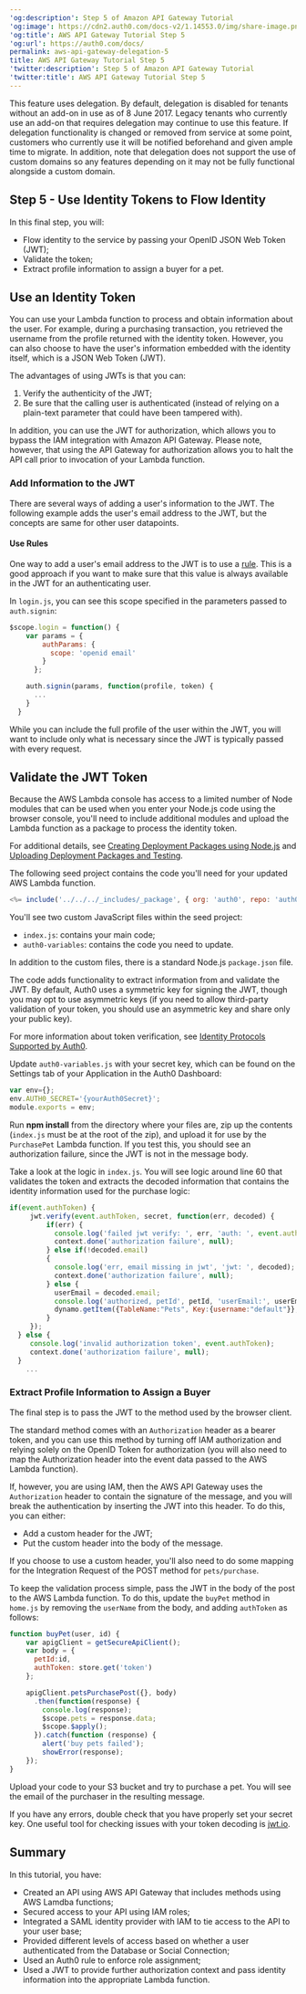 ---
'og:description': Step 5 of Amazon API Gateway Tutorial
'og:image': https://cdn2.auth0.com/docs-v2/1.14553.0/img/share-image.png
'og:title': AWS API Gateway Tutorial Step 5
'og:url': https://auth0.com/docs/
permalink: aws-api-gateway-delegation-5
title: AWS API Gateway Tutorial Step 5
'twitter:description': Step 5 of Amazon API Gateway Tutorial
'twitter:title': AWS API Gateway Tutorial Step 5
---
<Warning>

This feature uses delegation. By default, delegation is disabled for tenants without an add-on in use as of 8 June 2017. Legacy tenants who currently use an add-on that requires delegation may continue to use this feature. If delegation functionality is changed or removed from service at some point, customers who currently use it will be notified beforehand and given ample time to migrate. In addition, note that delegation does not support the use of custom domains so any features depending on it may not be fully functional alongside a custom domain.

</Warning>

## Step 5 - Use Identity Tokens to Flow Identity

In this final step, you will:

* Flow identity to the service by passing your <Tooltip tip="OpenID: Open standard for authentication that allows applications to verify users' identities without collecting and storing login information." cta="View Glossary" href="/docs/glossary?term=OpenID">OpenID</Tooltip> <Tooltip tip="OpenID: Open standard for authentication that allows applications to verify users' identities without collecting and storing login information." cta="View Glossary" href="/docs/glossary?term=JSON+Web+Token">JSON Web Token</Tooltip> (JWT);
* Validate the token;
* Extract profile information to assign a buyer for a pet.

## Use an Identity Token

You can use your Lambda function to process and obtain information about the user. For example, during a purchasing transaction, you retrieved the username from the profile returned with the <Tooltip tip="ID Token: Credential meant for the client itself, rather than for accessing a resource." cta="View Glossary" href="/docs/glossary?term=identity+token">identity token</Tooltip>. However, you can also choose to have the user's information embedded with the identity itself, which is a JSON Web Token (JWT).

The advantages of using JWTs is that you can:

1. Verify the authenticity of the JWT;
2. Be sure that the calling user is authenticated (instead of relying on a plain-text parameter that could have been tampered with).

In addition, you can use the JWT for authorization, which allows you to bypass the IAM integration with Amazon API Gateway. Please note, however, that using the API Gateway for authorization allows you to halt the API call prior to invocation of your Lambda function.

### Add Information to the JWT

There are several ways of adding a user's information to the JWT. The following example adds the user's email address to the JWT, but the concepts are same for other user datapoints.

#### Use Rules

One way to add a user's email address to the JWT is to use a [rule](/docs/customize/rules). This is a good approach if you want to make sure that this value is always available in the JWT for an authenticating user.

In `login.js`, you can see this scope specified in the parameters passed to `auth.signin`:

```js lines
$scope.login = function() {
    var params = {
        authParams: {
          scope: 'openid email'
        }
      };

    auth.signin(params, function(profile, token) {
      ...
    }
  }
```






While you can include the full profile of the user within the JWT, you will want to include only what is necessary since the JWT is typically passed with every request.

## Validate the JWT Token

Because the AWS Lambda console has access to a limited number of Node modules that can be used when you enter your Node.js code using the browser console, you'll need to include additional modules and upload the Lambda function as a package to process the identity token.

For additional details, see [Creating Deployment Packages using Node.js](http://docs.aws.amazon.com/lambda/latest/dg/nodejs-create-deployment-pkg.html) and [Uploading Deployment Packages and Testing](http://docs.aws.amazon.com/lambda/latest/dg/walkthrough-s3-events-adminuser-create-test-function-upload-zip-test.html).

The following seed project contains the code you'll need for your updated AWS Lambda function.

```js wrap lines
<%= include('../../../_includes/_package', { org: 'auth0', repo: 'auth0-aws', path: 'examples/api-gateway/lambda' }) %>
```

You'll see two custom JavaScript files within the seed project:

* `index.js`: contains your main code;
* `auth0-variables`: contains the code you need to update.

In addition to the custom files, there is a standard Node.js `package.json` file.

The code adds functionality to extract information from and validate the JWT. By default, Auth0 uses a symmetric key for signing the JWT, though you may opt to use asymmetric keys (if you need to allow third-party validation of your token, you should use an asymmetric key and share only your public key).

For more information about token verification, see [Identity Protocols Supported by Auth0](/docs/authenticate/protocols).

Update `auth0-variables.js` with your secret key, which can be found on the Settings tab of your Application in the <Tooltip tip="Auth0 Dashboard: Auth0's main product to configure your services." cta="View Glossary" href="/docs/glossary?term=Auth0+Dashboard">Auth0 Dashboard</Tooltip>:

```javascript lines
var env={};
env.AUTH0_SECRET='{yourAuth0Secret}';
module.exports = env;
```


Run **npm install** from the directory where your files are, zip up the contents (`index.js` must be at the root of the zip), and upload it for use by the `PurchasePet` Lambda function. If you test this, you should see an authorization failure, since the JWT is not in the message body.

Take a look at the logic in `index.js`. You will see logic around line 60 that validates the token and extracts the decoded information that contains the identity information used for the purchase logic:

```js lines
if(event.authToken) {
     jwt.verify(event.authToken, secret, function(err, decoded) {
         if(err) {
           console.log('failed jwt verify: ', err, 'auth: ', event.authToken);
           context.done('authorization failure', null);
         } else if(!decoded.email)
         {
           console.log('err, email missing in jwt', 'jwt: ', decoded);
           context.done('authorization failure', null);
         } else {
           userEmail = decoded.email;
           console.log('authorized, petId', petId, 'userEmail:', userEmail);
           dynamo.getItem({TableName:"Pets", Key:{username:"default"}}, readcb);
         }
     });
  } else {
     console.log('invalid authorization token', event.authToken);
     context.done('authorization failure', null);
  }
    ...
```






### Extract Profile Information to Assign a Buyer

The final step is to pass the JWT to the method used by the browser client.

The standard method comes with an `Authorization` header as a bearer token, and you can use this method by turning off IAM authorization and relying solely on the OpenID Token for authorization (you will also need to map the Authorization header into the event data passed to the AWS Lambda function).

If, however, you are using IAM, then the AWS API Gateway uses the `Authorization` header to contain the signature of the message, and you will break the authentication by inserting the JWT into this header. To do this, you can either:

* Add a custom header for the JWT;
* Put the custom header into the body of the message.

If you choose to use a custom header, you'll also need to do some mapping for the Integration Request of the POST method for `pets/purchase`.

To keep the validation process simple, pass the JWT in the body of the post to the AWS Lambda function. To do this, update the `buyPet` method in `home.js` by removing the `userName` from the body, and adding `authToken` as follows:

```javascript lines
function buyPet(user, id) {
    var apigClient = getSecureApiClient();
    var body = {
      petId:id,
      authToken: store.get('token')
    };

    apigClient.petsPurchasePost({}, body)
      .then(function(response) {
        console.log(response);
        $scope.pets = response.data;
        $scope.$apply();
      }).catch(function (response) {
        alert('buy pets failed');
        showError(response);
    });
}
```


Upload your code to your S3 bucket and try to purchase a pet. You will see the email of the purchaser in the resulting message.

If you have any errors, double check that you have properly set your secret key. One useful tool for checking issues with your token decoding is [jwt.io](http://jwt.io/).

## Summary

In this tutorial, you have:

* Created an API using AWS API Gateway that includes methods using AWS Lamdba functions;
* Secured access to your API using IAM roles;
* Integrated a <Tooltip tip="Identity Provider (IdP): Service that stores and manages digital identities." cta="View Glossary" href="/docs/glossary?term=SAML">SAML</Tooltip> <Tooltip tip="Security Assertion Markup Language (SAML): Standardized protocol allowing two parties to exchange authentication information without a password." cta="View Glossary" href="/docs/glossary?term=identity+provider">identity provider</Tooltip> with IAM to tie access to the API to your user base;
* Provided different levels of access based on whether a user authenticated from the Database or Social Connection;
* Used an Auth0 rule to enforce role assignment;
* Used a JWT to provide further authorization context and pass identity information into the appropriate Lambda function.